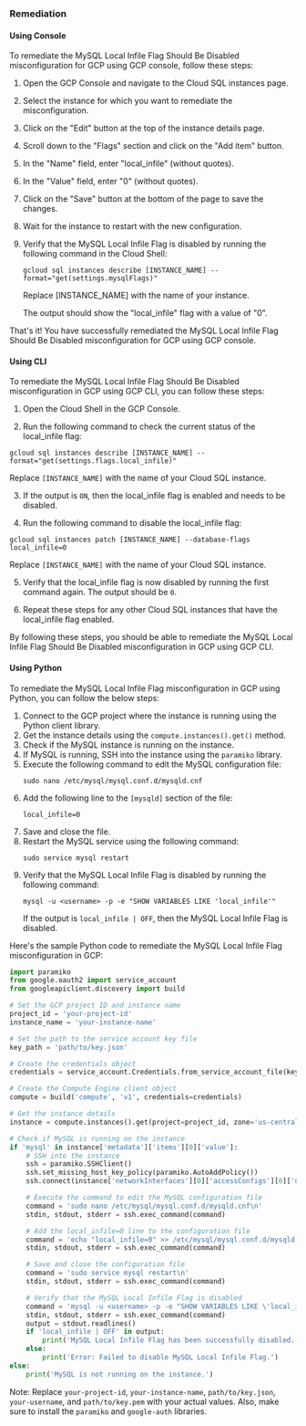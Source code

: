 ### Remediation

#### Using Console

To remediate the MySQL Local Infile Flag Should Be Disabled misconfiguration for GCP using GCP console, follow these steps:

1. Open the GCP Console and navigate to the Cloud SQL instances page.

2. Select the instance for which you want to remediate the misconfiguration.

3. Click on the "Edit" button at the top of the instance details page.

4. Scroll down to the "Flags" section and click on the "Add item" button.

5. In the "Name" field, enter "local_infile" (without quotes).

6. In the "Value" field, enter "0" (without quotes).

7. Click on the "Save" button at the bottom of the page to save the changes.

8. Wait for the instance to restart with the new configuration.

9. Verify that the MySQL Local Infile Flag is disabled by running the following command in the Cloud Shell:

   `gcloud sql instances describe [INSTANCE_NAME] --format="get(settings.mysqlFlags)"`

   Replace [INSTANCE_NAME] with the name of your instance.

   The output should show the "local_infile" flag with a value of "0".

That's it! You have successfully remediated the MySQL Local Infile Flag Should Be Disabled misconfiguration for GCP using GCP console.

#### Using CLI

To remediate the MySQL Local Infile Flag Should Be Disabled misconfiguration in GCP using GCP CLI, you can follow these steps:

1. Open the Cloud Shell in the GCP Console.

2. Run the following command to check the current status of the local_infile flag:

```
gcloud sql instances describe [INSTANCE_NAME] --format="get(settings.flags.local_infile)"
```

Replace `[INSTANCE_NAME]` with the name of your Cloud SQL instance.

3. If the output is `ON`, then the local_infile flag is enabled and needs to be disabled.

4. Run the following command to disable the local_infile flag:

```
gcloud sql instances patch [INSTANCE_NAME] --database-flags local_infile=0
```

Replace `[INSTANCE_NAME]` with the name of your Cloud SQL instance.

5. Verify that the local_infile flag is now disabled by running the first command again. The output should be `0`.

6. Repeat these steps for any other Cloud SQL instances that have the local_infile flag enabled.

By following these steps, you should be able to remediate the MySQL Local Infile Flag Should Be Disabled misconfiguration in GCP using GCP CLI.

#### Using Python

To remediate the MySQL Local Infile Flag misconfiguration in GCP using Python, you can follow the below steps:

1. Connect to the GCP project where the instance is running using the Python client library.
2. Get the instance details using the `compute.instances().get()` method.
3. Check if the MySQL instance is running on the instance.
4. If MySQL is running, SSH into the instance using the `paramiko` library.
5. Execute the following command to edit the MySQL configuration file:
   ```
   sudo nano /etc/mysql/mysql.conf.d/mysqld.cnf
   ```
6. Add the following line to the `[mysqld]` section of the file:
   ```
   local_infile=0
   ```
7. Save and close the file.
8. Restart the MySQL service using the following command:
   ```
   sudo service mysql restart
   ```
9. Verify that the MySQL Local Infile Flag is disabled by running the following command:
   ```
   mysql -u <username> -p -e "SHOW VARIABLES LIKE 'local_infile'"
   ```
   If the output is `local_infile | OFF`, then the MySQL Local Infile Flag is disabled.

Here's the sample Python code to remediate the MySQL Local Infile Flag misconfiguration in GCP:

```python
import paramiko
from google.oauth2 import service_account
from googleapiclient.discovery import build

# Set the GCP project ID and instance name
project_id = 'your-project-id'
instance_name = 'your-instance-name'

# Set the path to the service account key file
key_path = 'path/to/key.json'

# Create the credentials object
credentials = service_account.Credentials.from_service_account_file(key_path)

# Create the Compute Engine client object
compute = build('compute', 'v1', credentials=credentials)

# Get the instance details
instance = compute.instances().get(project=project_id, zone='us-central1-a', instance=instance_name).execute()

# Check if MySQL is running on the instance
if 'mysql' in instance['metadata']['items'][0]['value']:
    # SSH into the instance
    ssh = paramiko.SSHClient()
    ssh.set_missing_host_key_policy(paramiko.AutoAddPolicy())
    ssh.connect(instance['networkInterfaces'][0]['accessConfigs'][0]['natIP'], username='your-username', key_filename='path/to/key.pem')

    # Execute the command to edit the MySQL configuration file
    command = 'sudo nano /etc/mysql/mysql.conf.d/mysqld.cnf\n'
    stdin, stdout, stderr = ssh.exec_command(command)

    # Add the local_infile=0 line to the configuration file
    command = 'echo "local_infile=0" >> /etc/mysql/mysql.conf.d/mysqld.cnf\n'
    stdin, stdout, stderr = ssh.exec_command(command)

    # Save and close the configuration file
    command = 'sudo service mysql restart\n'
    stdin, stdout, stderr = ssh.exec_command(command)

    # Verify that the MySQL Local Infile Flag is disabled
    command = 'mysql -u <username> -p -e "SHOW VARIABLES LIKE \'local_infile\'"\n'
    stdin, stdout, stderr = ssh.exec_command(command)
    output = stdout.readlines()
    if 'local_infile | OFF' in output:
        print('MySQL Local Infile Flag has been successfully disabled.')
    else:
        print('Error: Failed to disable MySQL Local Infile Flag.')
else:
    print('MySQL is not running on the instance.')
``` 

Note: Replace `your-project-id`, `your-instance-name`, `path/to/key.json`, `your-username`, and `path/to/key.pem` with your actual values. Also, make sure to install the `paramiko` and `google-auth` libraries.

